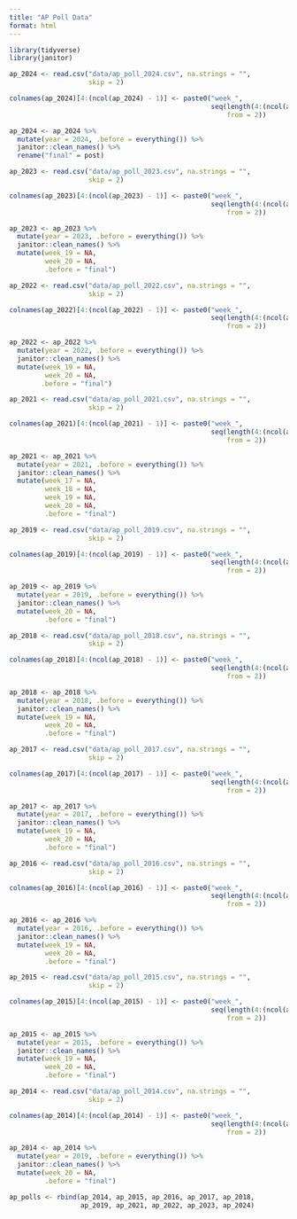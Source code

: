 ```yaml
---
title: "AP Poll Data"
format: html
---
```



```r
library(tidyverse)
library(janitor)
```


```r
ap_2024 <- read.csv("data/ap_poll_2024.csv", na.strings = "",
                    skip = 2)

colnames(ap_2024)[4:(ncol(ap_2024) - 1)] <- paste0("week_",
                                                   seq(length(4:(ncol(ap_2024))),
                                                       from = 2))

ap_2024 <- ap_2024 %>% 
  mutate(year = 2024, .before = everything()) %>% 
  janitor::clean_names() %>% 
  rename("final" = post)
```

```r
ap_2023 <- read.csv("data/ap_poll_2023.csv", na.strings = "",
                    skip = 2)

colnames(ap_2023)[4:(ncol(ap_2023) - 1)] <- paste0("week_",
                                                   seq(length(4:(ncol(ap_2023))),
                                                       from = 2))

ap_2023 <- ap_2023 %>% 
  mutate(year = 2023, .before = everything()) %>% 
  janitor::clean_names() %>% 
  mutate(week_19 = NA,
         week_20 = NA,
         .before = "final")
```

```r
ap_2022 <- read.csv("data/ap_poll_2022.csv", na.strings = "",
                    skip = 2)

colnames(ap_2022)[4:(ncol(ap_2022) - 1)] <- paste0("week_",
                                                   seq(length(4:(ncol(ap_2022))),
                                                       from = 2))

ap_2022 <- ap_2022 %>% 
  mutate(year = 2022, .before = everything()) %>% 
  janitor::clean_names() %>% 
  mutate(week_19 = NA,
         week_20 = NA,
        .before = "final")
```

```r
ap_2021 <- read.csv("data/ap_poll_2021.csv", na.strings = "",
                    skip = 2)

colnames(ap_2021)[4:(ncol(ap_2021) - 1)] <- paste0("week_",
                                                   seq(length(4:(ncol(ap_2021))),
                                                       from = 2))

ap_2021 <- ap_2021 %>% 
  mutate(year = 2021, .before = everything()) %>% 
  janitor::clean_names() %>% 
  mutate(week_17 = NA,
         week_18 = NA,
         week_19 = NA,
         week_20 = NA,
         .before = "final")
```

```r
ap_2019 <- read.csv("data/ap_poll_2019.csv", na.strings = "",
                    skip = 2)

colnames(ap_2019)[4:(ncol(ap_2019) - 1)] <- paste0("week_",
                                                   seq(length(4:(ncol(ap_2019))),
                                                       from = 2))

ap_2019 <- ap_2019 %>% 
  mutate(year = 2019, .before = everything()) %>% 
  janitor::clean_names() %>% 
  mutate(week_20 = NA,
         .before = "final")
```

```r
ap_2018 <- read.csv("data/ap_poll_2018.csv", na.strings = "",
                    skip = 2)

colnames(ap_2018)[4:(ncol(ap_2018) - 1)] <- paste0("week_",
                                                   seq(length(4:(ncol(ap_2018))),
                                                       from = 2))

ap_2018 <- ap_2018 %>% 
  mutate(year = 2018, .before = everything()) %>% 
  janitor::clean_names() %>% 
  mutate(week_19 = NA,
         week_20 = NA,
         .before = "final")
```

```r
ap_2017 <- read.csv("data/ap_poll_2017.csv", na.strings = "",
                    skip = 2)

colnames(ap_2017)[4:(ncol(ap_2017) - 1)] <- paste0("week_",
                                                   seq(length(4:(ncol(ap_2017))),
                                                       from = 2))

ap_2017 <- ap_2017 %>% 
  mutate(year = 2017, .before = everything()) %>% 
  janitor::clean_names() %>% 
  mutate(week_19 = NA,
         week_20 = NA,
         .before = "final")
```

```r
ap_2016 <- read.csv("data/ap_poll_2016.csv", na.strings = "",
                    skip = 2)

colnames(ap_2016)[4:(ncol(ap_2016) - 1)] <- paste0("week_",
                                                   seq(length(4:(ncol(ap_2016))),
                                                       from = 2))

ap_2016 <- ap_2016 %>% 
  mutate(year = 2016, .before = everything()) %>% 
  janitor::clean_names() %>% 
  mutate(week_19 = NA,
         week_20 = NA,
         .before = "final")
```

```r
ap_2015 <- read.csv("data/ap_poll_2015.csv", na.strings = "",
                    skip = 2)

colnames(ap_2015)[4:(ncol(ap_2015) - 1)] <- paste0("week_",
                                                   seq(length(4:(ncol(ap_2015))),
                                                       from = 2))

ap_2015 <- ap_2015 %>% 
  mutate(year = 2015, .before = everything()) %>% 
  janitor::clean_names() %>% 
  mutate(week_19 = NA,
         week_20 = NA,
         .before = "final")
```

```r
ap_2014 <- read.csv("data/ap_poll_2014.csv", na.strings = "",
                    skip = 2)

colnames(ap_2014)[4:(ncol(ap_2014) - 1)] <- paste0("week_",
                                                   seq(length(4:(ncol(ap_2014))),
                                                       from = 2))

ap_2014 <- ap_2014 %>% 
  mutate(year = 2019, .before = everything()) %>% 
  janitor::clean_names() %>% 
  mutate(week_20 = NA,
         .before = "final")
```

```r
ap_polls <- rbind(ap_2014, ap_2015, ap_2016, ap_2017, ap_2018,
                  ap_2019, ap_2021, ap_2022, ap_2023, ap_2024)
```





